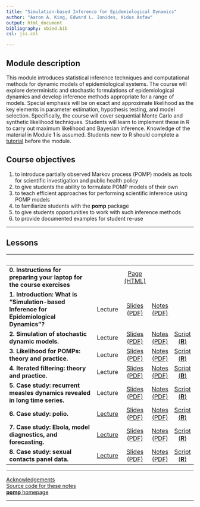 ```yaml
---
title: "Simulation-based Inference for Epidemiological Dynamics"
author: "Aaron A. King, Edward L. Ionides, Kidus Asfaw"
output: html_document
bibliography: sbied.bib
csl: jss.csl

---
```


## Module description

This module introduces statistical inference techniques and computational methods for dynamic models of epidemiological systems.
The course will explore deterministic and stochastic formulations of epidemiological dynamics and develop inference methods appropriate for a range of models.
Special emphasis will be on exact and approximate likelihood as the key elements in parameter estimation, hypothesis testing, and model selection. Specifically, the course will cover sequential Monte Carlo and synthetic likelihood techniques.
Students will learn to implement these in R to carry out maximum likelihood and Bayesian inference. Knowledge of the material in Module 1 is assumed.
Students new to R should complete a [tutorial](https://kingaa.github.io/R_Tutorial/) before the module.

## Course objectives

1. to introduce partially observed Markov process (POMP) models as tools for scientific investigation and public health policy
1. to give students the ability to formulate POMP models of their own
1. to teach efficient approaches for performing scientific inference using POMP models
1. to familiarize students with the **pomp** package
1. to give students opportunities to work with such inference methods
1. to provide documented examples for student re-use

----------------------

## Lessons

| &nbsp; | &nbsp; | &nbsp; | &nbsp; | &nbsp; |
|:----------------------------------------|:---:|:---:|:---:|:--:|
| **0. Instructions for preparing your laptop for the course exercises** | &nbsp; | [Page (HTML)](./prep/preparation.html) | &nbsp; | &nbsp; |
| **1. Introduction: What is "Simulation-based Inference for Epidemiological Dynamics"?** | Lecture | [Slides (PDF)](./intro/slides.pdf) | [Notes (PDF)](./intro/notes.pdf) |
| **2. Simulation of stochastic dynamic models.** | Lecture | [Slides (PDF)](./stochsim/slides.pdf) | [Notes (PDF)](./stochsim/notes.pdf) | [Script (**R**)](http://raw.githubusercontent.com/kingaa/sbied/master/stochsim/main.R) |
| **3. Likelihood for POMPs: theory and practice.** | Lecture | [Slides (PDF)](./pfilter/slides.pdf) | [Notes (PDF)](./pfilter/notes.pdf) | [Script (**R**)](http://raw.githubusercontent.com/kingaa/sbied/master/pfilter/main.R) |
| **4. Iterated filtering: theory and practice.** | Lecture | [Slides (PDF)](./mif/slides.pdf) | [Notes (PDF)](./mif/notes.pdf) | [Script (**R**)](http://raw.githubusercontent.com/kingaa/sbied/master/mif/main.R) |
| **5. Case study: recurrent measles dynamics revealed in long time series.** | Lecture | [Slides (PDF)](./measles/slides.pdf) | [Notes (PDF)](./measles/notes.pdf) | [Script (**R**)](http://raw.githubusercontent.com/kingaa/sbied/master/measles/main.R) |
| **6. Case study: polio.** | <a href="https://www.youtube.com/playlist?list=PLluGwj6FGt2RuunOUW3MqFcrcgydWhgS8" target="_blank">Lecture</a> | [Slides (PDF)](./polio/slides.pdf) | [Notes (PDF)](./polio/notes.pdf) | [Script (**R**)](http://raw.githubusercontent.com/kingaa/sbied/master/polio/main.R) |
| **7. Case study: Ebola, model diagnostics, and forecasting.** | <a href="https://www.youtube.com/playlist?list=PLluGwj6FGt2R5iGmfPTO9slNQyfJlAV4Z" target="_blank">Lecture</a> | [Slides (PDF)](./ebola/slides.pdf) | [Notes (PDF)](./ebola/notes.pdf) | [Script (**R**)](http://raw.githubusercontent.com/kingaa/sbied/master/ebola/codes.R) |
| **8. Case study: sexual contacts panel data.** | <a href="https://www.youtube.com/playlist?list=PLluGwj6FGt2SzWigyV88kFPZ2OEW18pQS" target="_blank">Lecture</a> | [Slides (PDF)](./contacts/slides.pdf) | [Notes (PDF)](./contacts/notes.pdf) | [Script (**R**)](http://raw.githubusercontent.com/kingaa/sbied/master/contacts/main.R) |

------------------------------------

[Acknowledgements](./acknowledge.html)  
[Source code for these notes](http://github.com/kingaa/sbied/)  
[**pomp** homepage](https://kingaa.github.io/pomp/)  

----------------------
